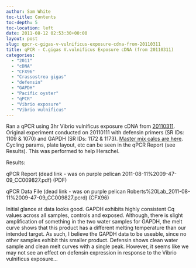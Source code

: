 ```yaml
---
author: Sam White
toc-title: Contents
toc-depth: 5
toc-location: left
date: 2011-08-12 02:53:30+00:00
layout: post
slug: qpcr-c-gigas-v-vulnificus-exposure-cdna-from-20110311
title: qPCR - C.gigas V.vulnificus Exposure cDNA (from 20110311)
categories:
  - "2011"
  - "cDNA"
  - "CFX96"
  - "Crassostrea gigas"
  - "defensin"
  - "GAPDH"
  - "Pacific oyster"
  - "qPCR"
  - "Vibrio exposure"
  - "Vibrio vulnificus"
---
```


Ran a qPCR using 3hr Vibrio vulnificus exposure cDNA from [20110311](../2011-03-11-reverse-transcription-c-gigas-bbdh-dnased-rna-from-20090507-for-props/index.qmd). Original experiment conducted on 20110111 with defensin primers (SR IDs: 1109 & 1070) and GAPDH (SR IDs: 1172 & 1173). [Master mix calcs are here](https://eagle.fish.washington.edu/Arabidopsis/Notebook%20Workup%20Files/20110811-01.jpg). Cycling params, plate layout, etc can be seen in the qPCR Report (see Results). This was performed to help Herschel.

Results:

qPCR Report (dead link - was on purple pelican 2011-08-11%2009-47-09_CC009827.pdf) (PDF)

qPCR Data File (dead link - was on purple pelican Roberts%20Lab_2011-08-11%2009-47-09_CC009827.pcrd) (CFX96)

Initial glance at data looks good. GAPDH exhibits highly consistent Cq values across all samples, controls and exposed. Although, there is slight amplification of something in the two water samples for GAPDH, the melt curve shows that this product has a different melting temperature than our intended target. As such, I believe the GAPDH data to be useable, since no other samples exhibit this smaller product. Defensin shows clean water sample and clean melt curves with a single peak. However, it seems like we may not see an effect on defensin expression in response to the Vibrio vulnificus exposure...
